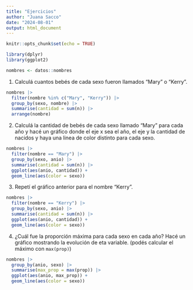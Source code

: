 ```yaml
---
title: "Ejercicios"
author: "Juana Sacco"
date: "2024-08-01"
output: html_document
---
```


```r
knitr::opts_chunk$set(echo = TRUE)

library(dplyr)
library(ggplot2)
```


```r
nombres <- datos::nombres
```

1. Calculá cuantos bebés de cada sexo fueron llamados "Mary" o "Kerry". 

```r
nombres |> 
  filter(nombre %in% c("Mary", "Kerry")) |> 
  group_by(sexo, nombre) |> 
  summarise(cantidad = sum(n)) |> 
  arrange(nombre)
```

2. Calculá la cantidad de bebés de cada sexo llamado "Mary" para cada año y hacé un gráfico donde el eje x sea el año, el eje y la cantidad de nacidos y haya una linea de color distinto para cada sexo.


```r
nombres |> 
  filter(nombre == "Mary") |> 
  group_by(sexo, anio) |> 
  summarise(cantidad = sum(n)) |> 
  ggplot(aes(anio, cantidad)) +
  geom_line(aes(color = sexo))
```

3. Repetí el gráfico anterior para el nombre "Kerry".

```r
nombres |> 
  filter(nombre == "Kerry") |> 
  group_by(sexo, anio) |> 
  summarise(cantidad = sum(n)) |> 
  ggplot(aes(anio, cantidad)) +
  geom_line(aes(color = sexo))
```


4. ¿Cuál fue la proporción máxima para cada sexo en cada año? Hacé un gráfico mostrando la evolución de eta variable. (podés calcular el máximo con `max(prop)`)

```r
nombres |> 
  group_by(anio, sexo) |> 
  summarise(max_prop = max(prop)) |>
  ggplot(aes(anio, max_prop)) +
  geom_line(aes(color = sexo))
```


